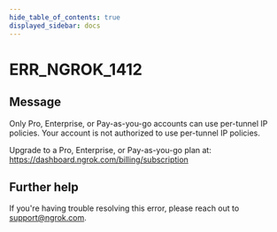 ```yaml
---
hide_table_of_contents: true
displayed_sidebar: docs
---
```



# ERR_NGROK_1412

## Message

Only Pro, Enterprise, or Pay-as-you-go accounts can use per-tunnel IP policies.
Your account is not authorized to use per-tunnel IP policies.

Upgrade to a Pro, Enterprise, or Pay-as-you-go plan at: https://dashboard.ngrok.com/billing/subscription

<ErrorDetails error="err_ngrok_1412" />

## Further help

If you're having trouble resolving this error, please reach out to [support@ngrok.com](mailto:support@ngrok.com?subject=Help%20with%20ERR_NGROK_1412).
